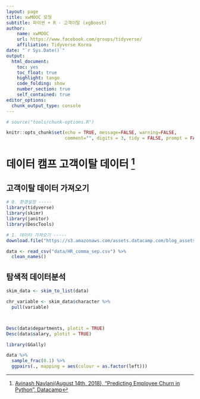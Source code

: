 ```yaml
---
layout: page
title: xwMOOC 모형
subtitle: 파이썬 + R - 고객이탈 (xgBoost)
author:
    name: xwMOOC
    url: https://www.facebook.com/groups/tidyverse/
    affiliation: Tidyverse Korea
date: "`r Sys.Date()`"
output:
  html_document: 
    toc: yes
    toc_float: true
    highlight: tango
    code_folding: show
    number_section: true
    self_contained: true
editor_options: 
  chunk_output_type: console
---
```

 
``` r
# source("tools/chunk-options.R")

knitr::opts_chunk$set(echo = TRUE, message=FALSE, warning=FALSE,
                      comment="", digits = 3, tidy = FALSE, prompt = FALSE, fig.align = 'center')


```

# 데이터 캠프 고객이탈 데이터 [^dc-churn-in-python] {#datacamp-churn-dataset}

[^dc-churn-in-python]: [Avinash Navlani(August 14th, 2018), "Predicting Employee Churn in Python", Datacamp](https://www.datacamp.com/community/tutorials/predicting-employee-churn-python)

## 고객이탈 데이터 가져오기 {#datacamp-churn-dataset-import}

```r
# 0. 환경설정 -----
library(tidyverse)
library(skimr)
library(janitor)
library(DescTools)

# 1. 데이터 가져오기 -----
download.file("https://s3.amazonaws.com/assets.datacamp.com/blog_assets/Employee+Churn+in+Python/HR_comma_sep.csv", destfile = "data/HR_comma_sep.csv")

data <- read_csv("data/HR_comma_sep.csv") %>% 
  clean_names()


```


## 탐색적 데이터분석  {#datacamp-churn-dataset-univariate}


```r
skim_data <- skim_to_list(data)

chr_variable <- skim_data$character %>% 
  pull(variable)



Desc(data$departments, plotit = TRUE)
Desc(data$salary, plotit = TRUE)

library(GGally)

data %>% 
  sample_frac(0.1) %>% 
  ggpairs(., mapping = aes(colour = as.factor(left)))

```


